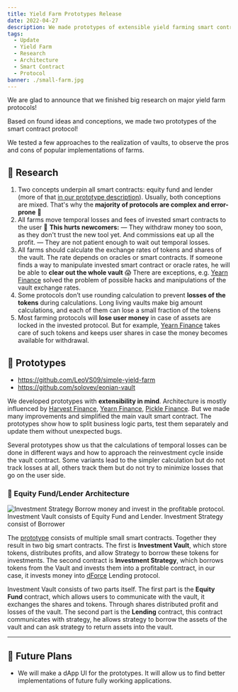 ```yaml
---
title: Yield Farm Prototypes Release
date: 2022-04-27
description: We made prototypes of extensible yield farming smart contracts and researched main protocols in industry
tags:
  - Update
  - Yield Farm
  - Research
  - Architecture
  - Smart Contract
  - Protocol
banner: ./small-farm.jpg
---
```


We are glad to announce that we finished big research on major yield farm protocols! 

Based on found ideas and conceptions, we made two prototypes of the smart contract protocol! 

We tested a few approaches to the realization of vaults, to observe the pros and cons of popular implementations of farms.

## 🧪 Research

1. Two concepts underpin all smart contracts: equity fund and lender (more of that [in our prototype description](https://github.com/LeoVS09/simple-yield-farm#contracts)). Usually, both conceptions are mixed. That's why the **majority of protocols are complex and error-prone** 🤔
2. All farms move temporal losses and fees of invested smart contracts to the user 😤 **This hurts newcomers:**
— They withdraw money too soon, as they don't trust the new tool yet. And commissions eat up all the profit.
— They are not patient enough to wait out temporal losses.
3. All farms should calculate the exchange rates of tokens and shares of the vault. The rate depends on oracles or smart contracts. If someone finds a way to manipulate invested smart contract or oracle rates, he will be able to **clear out the whole vault** 😱 There are exceptions, e.g. [Yearn Finance](https://yearn.finance/) solved the problem of possible hacks and manipulations of the vault exchange rates.
4. Some protocols don’t use rounding calculation to prevent **losses of the tokens** during calculations. Long living vaults make big amount calculations, and each of them can lose a small fraction of the tokens
5. Most farming protocols will **lose user money** in case of assets are locked in the invested protocol. But for example, [Yearn Finance](https://yearn.finance/) takes care of such tokens and keeps user shares in case the money becomes available for withdrawal.

## 🚀 Prototypes

* https://github.com/LeoVS09/simple-yield-farm
* https://github.com/solovev/eonian-vault

We developed prototypes with **extensibility in mind**. Architecture is mostly influenced by [Harvest Finance](https://harvest.finance/), [Yearn Finance](https://yearn.finance/), [Pickle Finance](https://www.pickle.finance/). But we made many improvements and simplified the main vault smart contract. The prototypes show how to split business logic parts, test them separately and update them without unexpected bugs.

Several prototypes show us that the calculations of temporal losses can be done in different ways and how to approach the reinvestment cycle inside the vault contract. Some variants lead to the simpler calculation but do not track losses at all, others track them but do not try to minimize losses that go on the user side.

### 🏯 Equity Fund/Lender Architecture

![Investment Strategy Borrow money and invest in the profitable protocol. Investment Vault consists of Equity Fund and Lender. Investment Strategy consist of Borrower](./Yield_Farm_Architecture.png)

The [prototype](https://github.com/LeoVS09/simple-yield-farm) consists of multiple small smart contracts. Together they result in two big smart contracts. The first is **Investment Vault**, which store tokens, distributes profits, and allow Strategy to borrow these tokens for investments. The second contract is **Investment Strategy**, which borrows tokens from the Vault and invests them into a profitable contract, in our case, it invests money into [dForce](https://dforce.network/) Lending protocol.

Investment Vault consists of two parts itself. The first part is the **Equity Fund** contract, which allows users to communicate with the vault, it exchanges the shares and tokens. Through shares distributed profit and losses of the vault. The second part is the **Lending** contract, this contract communicates with strategy, he allows strategy to borrow the assets of the vault and can ask strategy to return assets into the vault.

---

## 🧭 Future Plans

- We will make a dApp UI for the prototypes. It will allow us to find better implementations of future fully working applications.